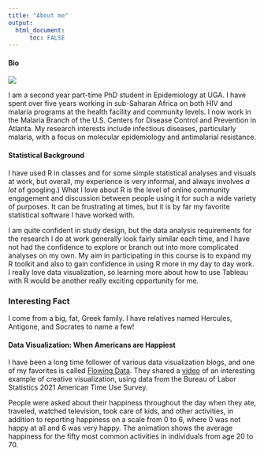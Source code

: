```yaml
---
title: "About me"
output: 
  html_document:
      toc: FALSE
---
```


#### Bio

![](headshot.jpg){fig-align="center"}

I am a second year part-time PhD student in Epidemiology at UGA. I have spent over five years working in sub-Saharan Africa on both HIV and malaria programs at the health facility and community levels. I now work in the Malaria Branch of the U.S. Centers for Disease Control and Prevention in Atlanta. My research interests include infectious diseases, particularly malaria, with a focus on molecular epidemiology and antimalarial resistance.

#### Statistical Background

I have used R in classes and for some simple statistical analyses and visuals at work, but overall, my experience is very informal, and always involves *a lot* of googling.) What I love about R is the level of online community engagement and discussion between people using it for such a wide variety of purposes. It can be frustrating at times, but it is by far my favorite statistical software I have worked with.

I am quite confident in study design, but the data analysis requirements for the research I do at work generally look fairly similar each time, and I have not had the confidence to explore or branch out into more complicated analyses on my own. My aim in participating in this course is to expand my R toolkit and also to gain confidence in using R more in my day to day work. I really love data visualization, so learning more about how to use Tableau with R would be another really exciting opportunity for me.

### Interesting Fact

I come from a big, fat, Greek family. I have relatives named Hercules, Antigone, and Socrates to name a few!

#### Data Visualization: When Americans are Happiest

I have been a long time follower of various data visualization blogs, and one of my favorites is called [Flowing Data](https://flowingdata.com/). They shared a [video](https://www.youtube.com/watch?v=97TVAHLGXe8) of an interesting example of creative visualization, using data from the Bureau of Labor Statistics 2021 American Time Use Survey.

People were asked about their happiness throughout the day when they ate, traveled, watched television, took care of kids, and other activities, in addition to reporting happiness on a scale from 0 to 6, where 0 was not happy at all and 6 was very happy. The animation shows the average happiness for the fifty most common activities in individuals from age 20 to 70.
